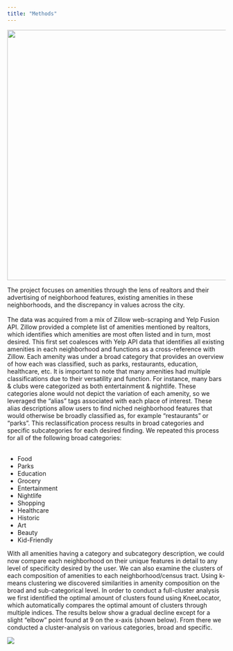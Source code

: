 ```yaml
---
title: "Methods"
---
```


<!-- Use a grid -->
::: {.grid}

<!-- Left column has a width of 4/12 and shows a picture of me -->
::: {.g-col-4}
![](images/amenitywordcloud.jpg){width=6in}
:::

<!-- Text gets a column with width 8/12 -->
::: {.g-col-8}

The project focuses on amenities through the lens of realtors and their advertising of neighborhood features, existing amenities in these neighborhoods, and the discrepancy in values across the city. 
<br> </br>
The data was acquired from a mix of Zillow web-scraping and Yelp Fusion API. 
Zillow provided a complete list of amenities mentioned by realtors, which identifies which amenities are most often listed and in turn, most desired.
This first set coalesces with Yelp API data that identifies all existing amenities in each neighborhood and functions as a cross-reference with Zillow. Each amenity was under a broad category that provides an overview of how each was classified, such as parks, restaurants, education, healthcare, etc. It is important to note that many amenities had multiple classifications due to their versatility and function. For instance, many bars & clubs were categorized as both entertainment & nightlife. These categories alone would not depict the variation of each amenity, so we leveraged the “alias” tags associated with each place of interest. These alias descriptions allow users to find niched neighborhood features that would otherwise be broadly classified as, for example “restaurants” or “parks”. This reclassification process results in broad categories and specific subcategories for each desired finding. We repeated this process for all of the following broad categories:
<br> </br>
<ul>
  <li>Food</li>
  <li>Parks</li>
  <li>Education</li>
  <li>Grocery</li>
  <li>Entertainment</li>
  <li>Nightlife</li>
  <li>Shopping</li>
  <li>Healthcare</li>
  <li>Historic</li>
  <li>Art</li>
  <li>Beauty</li>
  <li>Kid-Friendly</li>
</ul>

With all amenities having a category and subcategory description, we could now compare each neighborhood on their unique features in detail to any level of specificity desired by the user. We can also examine the clusters of each composition of amenities to each neighborhood/census tract. Using k-means clustering we discovered similarities in amenity composition on the broad and sub-categorical level. In order to conduct a full-cluster analysis we first identified the optimal amount of clusters found using KneeLocator, which automatically compares the optimal amount of clusters through multiple indices. The results below show a gradual decline except for a slight “elbow” point found at 9 on the x-axis (shown below). From there we conducted a cluster-analysis on various categories, broad and specific. 

![](images/elbowpython.jpg)


::: 

:::
